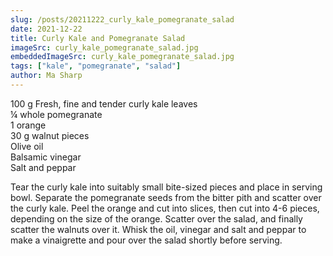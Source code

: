 ```yaml
---
slug: /posts/20211222_curly_kale_pomegranate_salad
date: 2021-12-22
title: Curly Kale and Pomegranate Salad
imageSrc: curly_kale_pomegranate_salad.jpg
embeddedImageSrc: curly_kale_pomegranate_salad.jpg
tags: ["kale", "pomegranate", "salad"]
author: Ma Sharp
---
```


100 g Fresh, fine and tender curly kale leaves  
¼ whole pomegranate  
1 orange  
30 g walnut pieces  
Olive oil  
Balsamic vinegar  
Salt and peppar  

Tear the curly kale into suitably small bite-sized pieces and place in serving bowl. Separate the pomegranate seeds from the bitter pith and scatter over the curly kale. Peel the orange and cut into slices, then cut into 4-6 pieces, depending on the size of the orange. Scatter over the salad, and finally scatter the walnuts over it. Whisk the oil, vinegar and salt and peppar to make a vinaigrette and pour over the salad shortly before serving. 